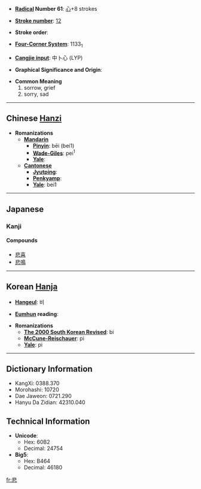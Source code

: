 * '''[[Wiktionary:Chinese radical index| Radical]] Number 61''': [[Wiktionary:Chinese radical index 心|心]]+8 strokes

* '''[[Wiktionary:Chinese total strokes index|Stroke number]]''': [[Wiktionary:Chinese total strokes index 12|12]]

* '''Stroke order''': 

* '''[[Wiktionary:Chinese four corner index|Four-Corner System]]''': 1133<sub>1</sub>

* '''[[Wiktionary:Chinese Cangjie index|Cangjie input]]''': 中卜心 (LYP)

* '''Graphical Significance and Origin''': 

* '''Common Meaning'''
*#sorrow, grief
*# sorry, sad


----

== Chinese [[Hanzi]] ==

* '''Romanizations'''
** '''[[Mandarin]]'''
*** '''[[Pinyin]]''': bēi (bei1)
*** '''[[Wade-Giles]]''': pei<sup>1</sup>
*** '''[[Yale]]''': 
** '''[[Cantonese]]'''
*** '''[[Jyutping]]''':
*** '''[[Penkyamp]]''': 
*** '''[[Yale]]''': bei1


----

== Japanese ==
===Kanji===
{{kanji|[[ひ]] ([[hi]])|[[かなしい]] ([[悲しい]], [[kanashii]]), [[かなしむ]] ([[悲しむ]], [[kanashimu]]), [[かなしみ]] ([[悲しみ]], [[kanashimi]])}}

====Compounds====
*[[悲喜]]
*[[悲鳴]]

----

== Korean [[Hanja]] ==

* '''[[Hangeul]]''': 비

* '''[[Eumhun]] reading''': 

* '''Romanizations'''
** '''[[The 2000 South Korean Revised Romanization|The 2000 South Korean Revised]]''': bi
** '''[[McCune-Reischauer]]''': pi
** '''[[Yale]]''': pi

----

== Dictionary Information ==

* KangXi: 0388.370
* Morohashi: 10720
* Dae Jaweon: 0721.290
* Hanyu Da Zidian: 42310.040

== Technical Information ==

* '''Unicode''':
** Hex: 60B2
** Decimal: 24754
* '''Big5''':
** Hex: B464
** Decimal: 46180

[[fr:悲]]